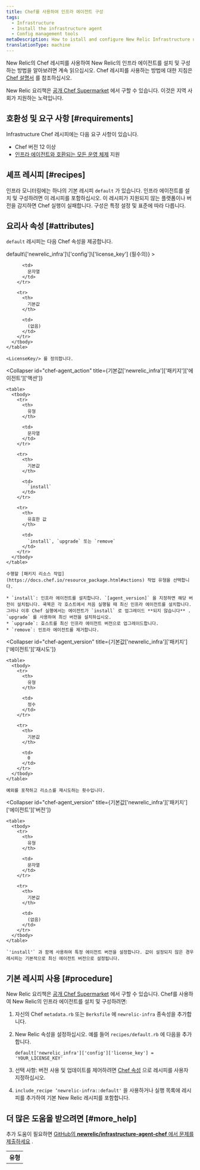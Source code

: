 ```yaml
---
title: Chef를 사용하여 인프라 에이전트 구성
tags:
  - Infrastructure
  - Install the infrastructure agent
  - Config management tools
metaDescription: How to istall and configure New Relic Infrastructure using Chef.
translationType: machine
---
```


New Relic의 Chef 레시피를 사용하여 New Relic의 인프라 에이전트를 설치 및 구성하는 방법을 알아보려면 계속 읽으십시오. Chef 레시피를 사용하는 방법에 대한 지침은 [Chef 설명서](https://www.chef.io/solutions/infrastructure-automation/) 를 참조하십시오.

New Relic 요리책은 [공개 Chef Supermarket](https://supermarket.chef.io/cookbooks/newrelic-infra) 에서 구할 수 있습니다. 이것은 지역 사회가 지원하는 노력입니다.

## 호환성 및 요구 사항 [#requirements]

Infrastructure Chef 레시피에는 다음 요구 사항이 있습니다.

* Chef 버전 12 이상
* [인프라 에이전트와 호환되는 모든 운영 체제](/docs/infrastructure/new-relic-infrastructure/getting-started/compatibility-requirements-new-relic-infrastructure#operating-systems) 지원

## 셰프 레시피 [#recipes]

인프라 모니터링에는 하나의 기본 레시피 `default` 가 있습니다. 인프라 에이전트를 설치 및 구성하려면 이 레시피를 포함하십시오. 이 레시피가 지원되지 않는 플랫폼이나 버전을 감지하면 Chef 실행이 실패합니다. 구성은 특정 설정 및 표준에 따라 다릅니다.

## 요리사 속성 [#attributes]

`default` 레시피는 다음 Chef 속성을 제공합니다.

<CollapserGroup>
  <Collapser
    id="chef-license_key"
    title={<><InlineCode>default\['newrelic_infra']\['config']\['license_key']</InlineCode> (필수의)</>}
  >
    <table>
      <tbody>
        <tr>
          <th>
            유형
          </th>

          <td>
            문자열
          </td>
        </tr>

        <tr>
          <th>
            기본값
          </th>

          <td>
            (없음)
          </td>
        </tr>
      </tbody>
    </table>

    <LicenseKey/> 를 정의합니다.
  </Collapser>

  <Collapser
    id="chef-agent_action"
    title={<InlineCode>기본값\['newrelic_infra']\['패키지']\['에이전트']\['액션']</InlineCode>}
  >
    <table>
      <tbody>
        <tr>
          <th>
            유형
          </th>

          <td>
            문자열
          </td>
        </tr>

        <tr>
          <th>
            기본값
          </th>

          <td>
            `install`
          </td>
        </tr>

        <tr>
          <th>
            유효한 값
          </th>

          <td>
            `install`, `upgrade` 또는 `remove`
          </td>
        </tr>
      </tbody>
    </table>

    수행할 [패키지 리소스 작업](https://docs.chef.io/resource_package.html#actions) 작업 유형을 선택합니다.

    * `install`: 인프라 에이전트를 설치합니다. `[agent_version]` 을 지정하면 해당 버전이 설치됩니다. 쿡북은 각 호스트에서 처음 실행될 때 최신 인프라 에이전트를 설치합니다. 그러나 이후 Chef 실행에서는 에이전트가 `install` 로 업그레이드 **되지 않습니다** . `upgrade` 를 사용하여 최신 버전을 설치하십시오.
    * `upgrade`: 호스트를 최신 인프라 에이전트 버전으로 업그레이드합니다.
    * `remove`: 인프라 에이전트를 제거합니다.
  </Collapser>

  <Collapser
    id="chef-agent_version"
    title={<InlineCode>기본값\['newrelic_infra']\['패키지']\['에이전트']\['재시도']</InlineCode>}
  >
    <table>
      <tbody>
        <tr>
          <th>
            유형
          </th>

          <td>
            정수
          </td>
        </tr>

        <tr>
          <th>
            기본값
          </th>

          <td>
            0
          </td>
        </tr>
      </tbody>
    </table>

    예외를 포착하고 리소스를 재시도하는 횟수입니다.
  </Collapser>

  <Collapser
    id="chef-agent_version"
    title={<InlineCode>기본값\['newrelic_infra']\['패키지']\['에이전트']\['버전']</InlineCode>}
  >
    <table>
      <tbody>
        <tr>
          <th>
            유형
          </th>

          <td>
            문자열
          </td>
        </tr>

        <tr>
          <th>
            기본값
          </th>

          <td>
            (없음)
          </td>
        </tr>
      </tbody>
    </table>

    `'install'` 과 함께 사용하여 특정 에이전트 버전을 설정합니다. 값이 설정되지 않은 경우 레시피는 기본적으로 최신 에이전트 버전으로 설정됩니다.
  </Collapser>
</CollapserGroup>

## 기본 레시피 사용 [#procedure]

New Relic 요리책은 [공개 Chef Supermarket](https://supermarket.chef.io/cookbooks/newrelic-infra) 에서 구할 수 있습니다. Chef를 사용하여 New Relic의 인프라 에이전트를 설치 및 구성하려면:

1. 자신의 Chef `metadata.rb` 또는 `Berksfile` 에 `newrelic-infra` 종속성을 추가합니다.

2. New Relic <LicenseKey/> 속성을 설정하십시오. 예를 들어 `recipes/default.rb` 에 다음을 추가합니다.

   ```
   default['newrelic_infra']['config']['license_key'] = 'YOUR_LICENSE_KEY'
   ```

3. 선택 사항: 버전 사용 및 업데이트를 제어하려면 [Chef 속성](#attributes) 으로 레시피를 사용자 지정하십시오.

4. `include_recipe ‘newrelic-infra::default'` 을 사용하거나 실행 목록에 레시피를 추가하여 기본 New Relic 레시피를 포함합니다.

## 더 많은 도움을 받으려면 [#more_help]

추가 도움이 필요하면 [GitHub의 **newrelic/infrastructure-agent-chef** 에서 문제를 제출하세요](https://github.com/newrelic/infrastructure-agent-chef/issues) .